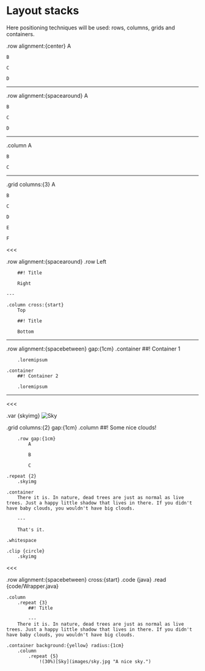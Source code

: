 # Layout stacks

Here positioning techniques will be used: rows, columns, grids and containers.

.row alignment:{center}
	A
	
	B
	
	C
	
	D
	
---

.row alignment:{spacearound}
	A
	
	B
	
	C
	
	D

---

.column
	A
	
	B
	
	C

---

.grid columns:{3}
	A
	
	B
	
	C
	
	D
	
	E
	
	F

<<<

.row alignment:{spacearound}
	.row
		Left
	
		##! Title
	
		Right

	---

	.column cross:{start}
		Top
	
		##! Title
	
		Bottom

---

.row alignment:{spacebetween} gap:{1cm}
	.container
		##! Container 1
		
		.loremipsum
	
	.container
		##! Container 2
		
		.loremipsum

---

<<<

.var {skyimg}
	![Sky](images/sky.jpg)

.grid columns:{2} gap:{1cm}
	.column
		##! Some nice clouds!
		
		.row gap:{1cm}
			A
			
			B
			
			C
	
	.repeat {2}
		.skyimg
	
	.container
		There it is. In nature, dead trees are just as normal as live trees. Just a happy little shadow that lives in there. If you didn't have baby clouds, you wouldn't have big clouds.
		
		---
		
		That's it.
	
	.whitespace
	
	.clip {circle}
		.skyimg

<<<

.row alignment:{spacebetween} cross:{start}
	.code {java}
		.read {code/Wrapper.java}
	
	.column
		.repeat {3}
			##! Title
			
			---
		There it is. In nature, dead trees are just as normal as live trees. Just a happy little shadow that lives in there. If you didn't have baby clouds, you wouldn't have big clouds.
	
	.container background:{yellow} radius:{1cm}
		.column
			.repeat {5}
				!(30%)[Sky](images/sky.jpg "A nice sky.")